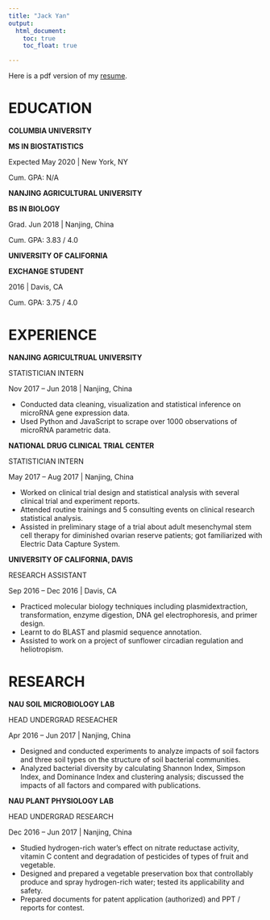```yaml
---
title: "Jack Yan"
output: 
  html_document:
    toc: true
    toc_float: true

---
```



Here is a pdf version of my [resume](_resume_jack_yan.pdf).


# EDUCATION

**COLUMBIA UNIVERSITY**

**MS IN BIOSTATISTICS**

Expected May 2020 | New York, NY 

Cum. GPA: N/A\  

**NANJING AGRICULTURAL UNIVERSITY**

**BS IN BIOLOGY**

Grad. Jun 2018 | Nanjing, China

Cum. GPA: 3.83 / 4.0

**UNIVERSITY OF CALIFORNIA**

**EXCHANGE STUDENT**

2016 | Davis, CA

Cum. GPA: 3.75 / 4.0

# EXPERIENCE

**NANJING AGRICULTRUAL UNIVERSITY**

STATISTICIAN INTERN

Nov 2017 – Jun 2018 | Nanjing, China

*  Conducted data cleaning, visualization and statistical inference on microRNA gene expression data.
*  Used Python and JavaScript to scrape over 1000 observations of microRNA parametric data.

**NATIONAL DRUG CLINICAL TRIAL CENTER**

STATISTICIAN INTERN

May 2017 – Aug 2017 | Nanjing, China

*  Worked on clinical trial design and statistical analysis with several clinical trial and experiment reports.
*  Attended routine trainings and 5 consulting events on clinical research statistical analysis.
*  Assisted in preliminary stage of a trial about adult mesenchymal stem cell therapy for diminished ovarian reserve patients; got familiarized with Electric Data Capture System.

**UNIVERSITY OF CALIFORNIA, DAVIS**

RESEARCH ASSISTANT

Sep 2016 – Dec 2016 | Davis, CA

*  Practiced molecular biology techniques including plasmidextraction, transformation, enzyme digestion, DNA gel electrophoresis, and primer design.
*  Learnt to do BLAST and plasmid sequence annotation.
*  Assisted to work on a project of sunflower circadian regulation and heliotropism.

# RESEARCH

**NAU SOIL MICROBIOLOGY LAB**

HEAD UNDERGRAD RESEACHER

Apr 2016 – Jun 2017 | Nanjing, China

*  Designed and conducted experiments to analyze impacts of soil factors and three soil types on the structure of soil bacterial communities.
*  Analyzed bacterial diversity by calculating Shannon Index, Simpson Index, and Dominance Index and clustering analysis; discussed the impacts of all factors and compared with publications.

**NAU PLANT PHYSIOLOGY LAB**

HEAD UNDERGRAD RESEARCH

Dec 2016 – Jun 2017 | Nanjing, China

*  Studied hydrogen-rich water’s effect on nitrate reductase activity, vitamin C content and degradation of pesticides of types of fruit and vegetable.
*  Designed and prepared a vegetable preservation box that controllably produce and spray hydrogen-rich water; tested its applicability and safety.
*  Prepared documents for patent application (authorized) and PPT / reports for contest.

